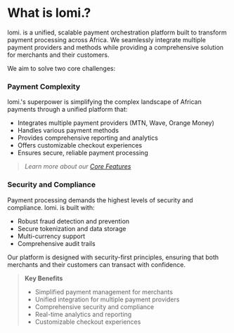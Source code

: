 # What is lomi.?

lomi. is a unified, scalable payment orchestration platform built to transform payment processing across Africa. We seamlessly integrate multiple payment providers and methods while providing a comprehensive solution for merchants and their customers.

We aim to solve two core challenges:

### **Payment Complexity**

lomi.'s superpower is simplifying the complex landscape of African payments through a unified platform that:

- Integrates multiple payment providers (MTN, Wave, Orange Money)
- Handles various payment methods
- Provides comprehensive reporting and analytics
- Offers customizable checkout experiences
- Ensures secure, reliable payment processing

> *Learn more about our [Core Features](../features/overview)*

### **Security and Compliance**

Payment processing demands the highest levels of security and compliance. lomi. is built with:

- Robust fraud detection and prevention
- Secure tokenization and data storage
- Multi-currency support
- Comprehensive audit trails

Our platform is designed with security-first principles, ensuring that both merchants and their customers can transact with confidence.

> **Key Benefits**
>
> - Simplified payment management for merchants
> - Unified integration for multiple payment providers
> - Comprehensive security and compliance
> - Real-time analytics and reporting
> - Customizable checkout experiences
